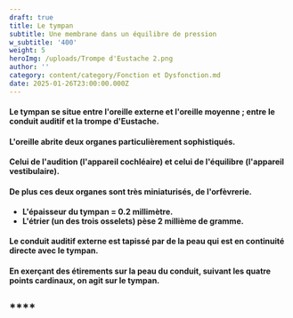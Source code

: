 ```yaml
---
draft: true
title: Le tympan
subtitle: Une membrane dans un équilibre de pression
w_subtitle: '400'
weight: 5
heroImg: /uploads/Trompe d'Eustache 2.png
author: ''
category: content/category/Fonction et Dysfonction.md
date: 2025-01-26T23:00:00.000Z
---
```


#### Le tympan se situe entre l'oreille externe et l'oreille moyenne ; entre le conduit auditif et la trompe d'Eustache.

<Space height={15} />

#### L'oreille abrite deux organes particulièrement sophistiqués.

#### Celui de l'audition (l'appareil cochléaire) et celui de l'équilibre (l'appareil vestibulaire). 

#### De plus ces deux organes  sont très miniaturisés, de l'orfèvrerie.

<Space height={15} />

* **L'épaisseur du tympan = 0.2 millimètre.**
* **L'étrier (un des trois osselets) pèse 2 millième de gramme.**

<Space height={15} />

#### Le conduit auditif externe est tapissé par de la peau qui est en continuité directe avec le tympan.

#### En exerçant  des étirements  sur la peau du conduit, suivant les quatre points cardinaux, on agit sur le tympan.

## ****
